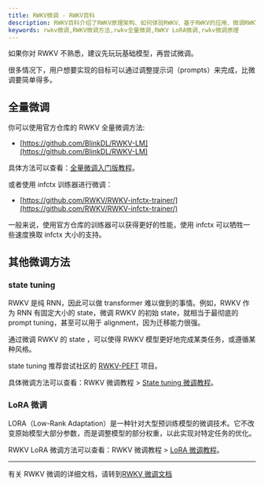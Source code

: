 ```yaml
---
title: RWKV微调 - RWKV百科
description: RWKV百科介绍了RWKV原理架构、如何体验RWKV、基于RWKV的应用、微调RWKV等内容。RWKV是一种具有 GPT 级大型语言模型（LLM）性能的 RNN，也可以像 GPT Transformer 一样直接训练（可并行化）。
keywords: rwkv微调,RWKV微调方法,rwkv全量微调,RWKV LoRA微调,rwkv微调原理
---
```



<Callout type="info" emoji="ℹ️">
如果你对 RWKV 不熟悉，建议先玩玩基础模型，再尝试微调。

很多情况下，用户想要实现的目标可以通过调整提示词（prompts）来完成，比微调要简单得多。
</Callout>


## 全量微调

你可以使用官方仓库的 RWKV 全量微调方法:

- [https://github.com/BlinkDL/RWKV-LM](https://github.com/BlinkDL/RWKV-LM)

具体方法可以查看：[全量微调入门版教程](https://rwkv.cn/RWKV-Fine-Tuning/Full-ft-Simple)。

或者使用 infctx 训练器进行微调：

- [https://github.com/RWKV/RWKV-infctx-trainer/](https://github.com/RWKV/RWKV-infctx-trainer/)

一般来说，使用官方仓库的训练器可以获得更好的性能，使用 infctx 可以牺牲一些速度换取 infctx 大小的支持。

## 其他微调方法

### state tuning 

<Callout type="info" emoji="ℹ️">
RWKV 是纯 RNN，因此可以做 transformer 难以做到的事情。例如，RWKV 作为 RNN 有固定大小的 state，微调 RWKV 的初始 state，就相当于最彻底的 prompt tuning，甚至可以用于 alignment，因为迁移能力很强。

通过微调 RWKV 的 state ，可以使得 RWKV 模型更好地完成某类任务，或遵循某种风格。
</Callout>

state tuning 推荐尝试社区的 [RWKV-PEFT](https://github.com/JL-er/RWKV-PEFT) 项目。

具体微调方法可以查看：RWKV 微调教程 > [State tuning 微调教程](https://rwkv.cn/RWKV-Fine-Tuning/State-Tuning)。

### LoRA 微调

<Callout type="info" emoji="ℹ️">
LORA（Low-Rank Adaptation）是一种针对大型预训练模型的微调技术。它不改变原始模型大部分参数，而是调整模型的部分权重，以此实现对特定任务的优化。
</Callout>

RWKV LoRA 微调方法可以查看：RWKV 微调教程 > [LoRA 微调教程](https://rwkv.cn/RWKV-Fine-Tuning/LoRA-Fine-Tuning)。

---

有关 RWKV 微调的详细文档，请转到[RWKV 微调文档](https://rwkv.cn/RWKV-Fine-Tuning/Introduction)
